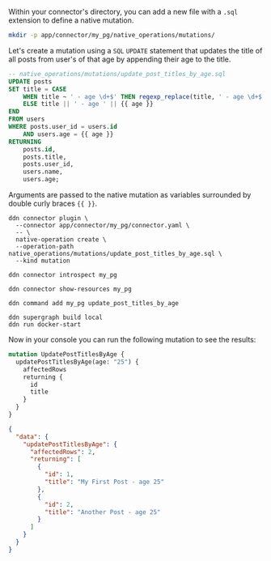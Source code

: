Within your connector's directory, you can add a new file with a `.sql` extension to define a native mutation.

```sh title="Create a new directory to store your native mutations:"
mkdir -p app/connector/my_pg/native_operations/mutations/
```

Let's create a mutation using a `SQL` `UPDATE` statement that updates the title of all posts from user's of that age by
appending their age to the title.

```sql title="Create a new file in your connector's directory:"
-- native_operations/mutations/update_post_titles_by_age.sql
UPDATE posts
SET title = CASE
    WHEN title ~ ' - age \d+$' THEN regexp_replace(title, ' - age \d+$', ' - age ' || {{ age }})
    ELSE title || ' - age ' || {{ age }}
END
FROM users
WHERE posts.user_id = users.id
    AND users.age = {{ age }}
RETURNING
    posts.id,
    posts.title,
    posts.user_id,
    users.name,
    users.age;
```

Arguments are passed to the native mutation as variables surrounded by double curly braces `{{ }}`.

```ddn title="Then, use the PostgreSQL connector's plugin to add the native mutation to your connector's configuration:"
ddn connector plugin \
  --connector app/connector/my_pg/connector.yaml \
  -- \
  native-operation create \
  --operation-path native_operations/mutations/update_post_titles_by_age.sql \
  --kind mutation
```

```ddn title="Introspect your PostgreSQL instance:"
ddn connector introspect my_pg
```

```ddn title="Show the found resources:"
ddn connector show-resources my_pg
```

```ddn title="Then, add your model:"
ddn command add my_pg update_post_titles_by_age
```

```title="Build and serve your supergraph API:"
ddn supergraph build local
ddn run docker-start
```

Now in your console you can run the following mutation to see the results:

```graphql title="Run the following mutation:"
mutation UpdatePostTitlesByAge {
  updatePostTitlesByAge(age: "25") {
    affectedRows
    returning {
      id
      title
    }
  }
}
```

```json title="The response will be:"
{
  "data": {
    "updatePostTitlesByAge": {
      "affectedRows": 2,
      "returning": [
        {
          "id": 1,
          "title": "My First Post - age 25"
        },
        {
          "id": 2,
          "title": "Another Post - age 25"
        }
      ]
    }
  }
}
```
